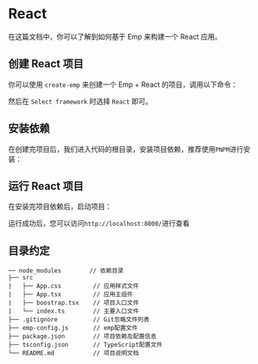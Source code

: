 
# React

在这篇文档中，你可以了解到如何基于 Emp 来构建一个 React 应用。

<Preparation />

## 创建 React 项目

你可以使用 `create-emp` 来创建一个 Emp + React 的项目，调用以下命令：


<PackageManagerTabs command="create emp@latest" />

然后在 `Select framework` 时选择 `React` 即可。

## 安装依赖
在创建完项目后，我们进入代码的根目录，安装项目依赖，推荐使用`PNPM`进行安装：

<PackageManagerTabs command="install" />

## 运行 React 项目
在安装完项目依赖后，启动项目：

<PackageManagerTabs command="dev" />

运行成功后，您可以访问`http://localhost:8000/`进行查看

## 目录约定

```
── node_modules        // 依赖目录
├── src                 
|   ├── App.css         // 应用样式文件
|   ├── App.tsx         // 应用主组件
|   ├── boostrap.tsx    // 项目入口文件
|   └── index.ts        // 主要入口文件
├── .gitignore          // Git忽略文件列表
├── emp-config.js       // emp配置文件
├── package.json        // 项目依赖及配置信息
├── tsconfig.json       // TypeScript配置文件
└── README.md           // 项目说明文档
```
